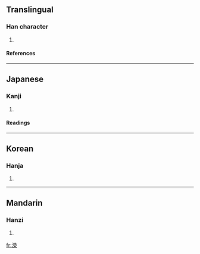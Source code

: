 {{see|溁}}

==Translingual==
===Han character===
{{Han char|rn=85|rad=水|as=14|sn=17|four=|canj=水火火木 (EFFD)}}
# {{defn|Han|sort=水14}}
====References====
{{Han ref|kx=0655.290|dkj=18489|dj=1066.020|hdz=31773.040|uh=6FDA|ud=28634}}

----
==Japanese==
===Kanji===
{{ja-kanji|grade=|rs=水14}}
# {{defn|Japanese}} 
====Readings====
{{ja-readings|on=[[えい]] (ei), [[よう]] (yō)|kun=[[おがわ]] (ogawa)}}

----
==Korean==
===Hanja===
{{ko-hanja|hangeul=영|eumhun=|rv=yeong|mr=yŏng|y=yeng}}
# {{defn|Korean}}

----
==Mandarin==
===Hanzi===
{{cmn-hanzi|pin=[[bì]] (bi4), [[yíng]] (ying2)|wg=pi<sup>4</sup>, ying<sup>2</sup>}}
# {{defn|Mandarin}}

[[fr:濚]]
